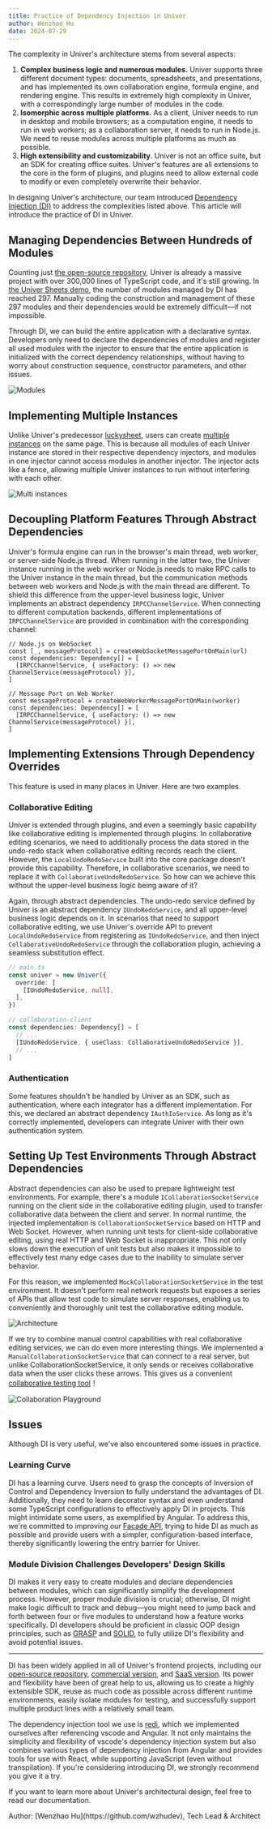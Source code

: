 ```yaml
---
title: Practice of Dependency Injection in Univer
author: Wenzhao Hu
date: 2024-07-29
---
```


The complexity in Univer's architecture stems from several aspects:

1. **Complex business logic and numerous modules.** Univer supports three different document types: documents, spreadsheets, and presentations, and has implemented its own collaboration engine, formula engine, and rendering engine. This results in extremely high complexity in Univer, with a correspondingly large number of modules in the code.
2. **Isomorphic across multiple platforms.** As a client, Univer needs to run in desktop and mobile browsers; as a computation engine, it needs to run in web workers; as a collaboration server, it needs to run in Node.js. We need to reuse modules across multiple platforms as much as possible.
3. **High extensibility and customizability**. Univer is not an office suite, but an SDK for creating office suites. Univer's features are all extensions to the core in the form of plugins, and plugins need to allow external code to modify or even completely overwrite their behavior.

In designing Univer's architecture, our team introduced [Dependency Injection (DI)](https://en.wikipedia.org/wiki/Dependency_injection) to address the complexities listed above. This article will introduce the practice of DI in Univer.

## Managing Dependencies Between Hundreds of Modules

Counting just [the open-source repository](https://github.com/dream-num/univer), Univer is already a massive project with over 300,000 lines of TypeScript code, and it's still growing. In [the Univer Sheets demo](https://univer.ai/examples/sheets), the number of modules managed by DI has reached 297. Manually coding the construction and management of these 297 modules and their dependencies would be extremely difficult—if not impossible.

Through DI, we can build the entire application with a declarative syntax. Developers only need to declare the dependencies of modules and register all used modules with the injector to ensure that the entire application is initialized with the correct dependency relationships, without having to worry about construction sequence, constructor parameters, and other issues.

![Modules](./di/0.png)

## Implementing Multiple Instances

Unlike Univer's predecessor [luckysheet](https://github.com/dream-num/Luckysheet), users can create [multiple instances](https://univer.ai/examples/sheets-multi) on the same page. This is because all modules of each Univer instance are stored in their respective dependency injectors, and modules in one injector cannot access modules in another injector. The injector acts like a fence, allowing multiple Univer instances to run without interfering with each other.

![Multi instances](./di/1.png)

## Decoupling Platform Features Through Abstract Dependencies

Univer's formula engine can run in the browser's main thread, web worker, or server-side Node.js thread. When running in the latter two, the Univer instance running in the web worker or Node.js needs to make RPC calls to the Univer instance in the main thread, but the communication methods between web workers and Node.js with the main thread are different. To shield this difference from the upper-level business logic, Univer implements an abstract dependency `IRPCChannelService`. When connecting to different computation backends, different implementations of `IRPCChannelService` are provided in combination with the corresponding channel:

```tsx
// Node.js on WebSocket
const [_, messageProtocol] = createWebSocketMessagePortOnMain(url)
const dependencies: Dependency[] = [
  [IRPCChannelService, { useFactory: () => new ChannelService(messageProtocol) }],
]

// Message Port on Web Worker
const messageProtocol = createWebWorkerMessagePortOnMain(worker)
const dependencies: Dependency[] = [
  [IRPCChannelService, { useFactory: () => new ChannelService(messageProtocol) }],
]
```

## Implementing Extensions Through Dependency Overrides

This feature is used in many places in Univer. Here are two examples.

### Collaborative Editing

Univer is extended through plugins, and even a seemingly basic capability like collaborative editing is implemented through plugins. In collaborative editing scenarios, we need to additionally process the data stored in the undo-redo stack when collaborative editing records reach the client. However, the `LocalUndoRedoService` built into the core package doesn't provide this capability. Therefore, in collaborative scenarios, we need to replace it with `CollaborativeUndoRedoService`. So how can we achieve this without the upper-level business logic being aware of it?

Again, through abstract dependencies. The undo-redo service defined by Univer is an abstract dependency `IUndoRedoService`, and all upper-level business logic depends on it. In scenarios that need to support collaborative editing, we use Univer's override API to prevent `LocalUndoRedoService` from registering as `IUndoRedoService`, and then inject `CollaborativeUndoRedoService` through the collaboration plugin, achieving a seamless substitution effect.

```typescript
// main.ts
const univer = new Univer({
  override: [
    [IUndoRedoService, null],
  ],
})

// collaboration-client
const dependencies: Dependency[] = [
  // ...
  [IUndoRedoService, { useClass: CollaborativeUndoRedoService }],
  // ...
]
```

### Authentication

Some features shouldn't be handled by Univer as an SDK, such as authentication, where each integrator has a different implementation. For this, we declared an abstract dependency `IAuthIoService`. As long as it's correctly implemented, developers can integrate Univer with their own authentication system.

## Setting Up Test Environments Through Abstract Dependencies

Abstract dependencies can also be used to prepare lightweight test environments. For example, there's a module `ICollaborationSocketService` running on the client side in the collaborative editing plugin, used to transfer collaborative data between the client and server. In normal runtime, the injected implementation is `CollaborationSocketService` based on HTTP and Web Socket. However, when running unit tests for client-side collaborative editing, using real HTTP and Web Socket is inappropriate. This not only slows down the execution of unit tests but also makes it impossible to effectively test many edge cases due to the inability to simulate server behavior.

For this reason, we implemented `MockCollaborationSocketService` in the test environment. It doesn't perform real network requests but exposes a series of APIs that allow test code to simulate server responses, enabling us to conveniently and thoroughly unit test the collaborative editing module.

![Architecture](./di/2.png)

If we try to combine manual control capabilities with real collaborative editing services, we can do even more interesting things. We implemented a `ManualCollaborationSocketService` that can connect to a real server, but unlike CollaborationSocketService, it only sends or receives collaborative data when the user clicks these arrows. This gives us a convenient [collaborative testing tool](https://univer.ai/pro/examples/sheets-collaboration-playground?unit=rA6uCSvKSUuGMq2lOm5Mwg&type=2&subunit=kYrr5Ggs7PSIez4bWWf00)！

![Collaboration Playground](./di/3.png)

## Issues

Although DI is very useful, we've also encountered some issues in practice.

### Learning Curve

DI has a learning curve. Users need to grasp the concepts of Inversion of Control and Dependency Inversion to fully understand the advantages of DI. Additionally, they need to learn decorator syntax and even understand some TypeScript configurations to effectively apply DI in projects. This might intimidate some users, as exemplified by Angular. To address this, we're committed to improving our [Facade API](https://univer.ai/guides/sheets/getting-started/facade), trying to hide DI as much as possible and provide users with a simpler, configuration-based interface, thereby significantly lowering the entry barrier for Univer.

### Module Division Challenges Developers' Design Skills

DI makes it very easy to create modules and declare dependencies between modules, which can significantly simplify the development process. However, proper module division is crucial; otherwise, DI might make logic difficult to track and debug—you might need to jump back and forth between four or five modules to understand how a feature works specifically. DI developers should be proficient in classic OOP design principles, such as [GRASP](https://en.wikipedia.org/wiki/GRASP_(object-oriented_design)) and [SOLID](https://www.digitalocean.com/community/conceptual-articles/s-o-l-i-d-the-first-five-principles-of-object-oriented-design), to fully utilize DI's flexibility and avoid potential issues.

---

DI has been widely applied in all of Univer's frontend projects, including our [open-source repository](https://github.com/dream-num/univer), [commercial version](https://univer.ai/), and [SaaS version](https://space.univer.ai/). Its power and flexibility have been of great help to us, allowing us to create a highly extensible SDK, reuse as much code as possible across different runtime environments, easily isolate modules for testing, and successfully support multiple product lines with a relatively small team.

The dependency injection tool we use is [redi](https://www.notion.so/991adceb8bb244278e9897588d639aff?pvs=21), which we implemented ourselves after referencing vscode and Angular. It not only maintains the simplicity and flexibility of vscode's dependency injection system but also combines various types of dependency injection from Angular and provides tools for use with React, while supporting JavaScript (even without transpilation). If you're considering introducing DI, we strongly recommend you give it a try.

If you want to learn more about Univer's architectural design, feel free to read our documentation.

<p className="text-gray-500 text-sm mt-8">Author: [Wenzhao Hu](https://github.com/wzhudev), Tech Lead & Architect</p>
